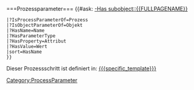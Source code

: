 <includeonly>===Prozessparameter===
{{#ask: [[Category:ProcessParameter]] [[-Has subobject::{{FULLPAGENAME}}]]
 |?IsProcessParameterOf=Prozess
 |?IsObjectParameterOf=Objekt
 |?HasName=Name
 |?HasParameterType
 |?HasProperty=Attribut
 |?HasValue=Wert
 |sort=HasName
 }}

Dieser Prozessschritt ist definiert in: [[{{{specific_template}}}]]</includeonly>